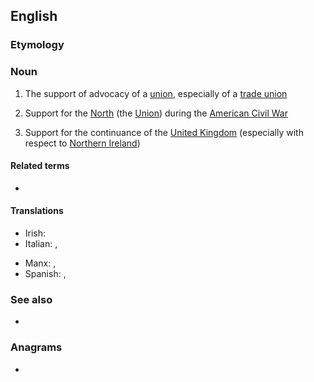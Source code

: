 ==English==
{{wikipedia}}

===Etymology===
{{suffix|union|ism|lang=en}}

===Noun===
{{en-noun|~}}

# The support of advocacy of a [[union]], especially of a [[trade union]]
# {{lb|en|often|capitalised}} Support for the [[North]] (the [[Union]]) during the [[American Civil War]]
# {{lb|en|often|capitalised}} Support for the continuance of the [[United Kingdom]] (especially with respect to [[Northern Ireland]])

====Related terms====
* {{l|en|unionist}}

====Translations====
{{trans-top|trade unionism}}
* Irish: {{t|ga|ceardchumannachas|m}}
* Italian: {{t+|it|operaismo|m}}, {{t|it|unionismo|m}}
{{trans-mid}}
* Manx: {{t|gv|keird-chummynys|m}}, {{t|gv|keird-heshaghtys|m}}
* Spanish: {{t+|es|unionismo|m}}, {{t|es|gremialismo|m}}
{{trans-bottom}}

===See also===
* {{l|en|nationism}}

===Anagrams===
* {{anagrams|en|a=iimnnosu|misunion}}